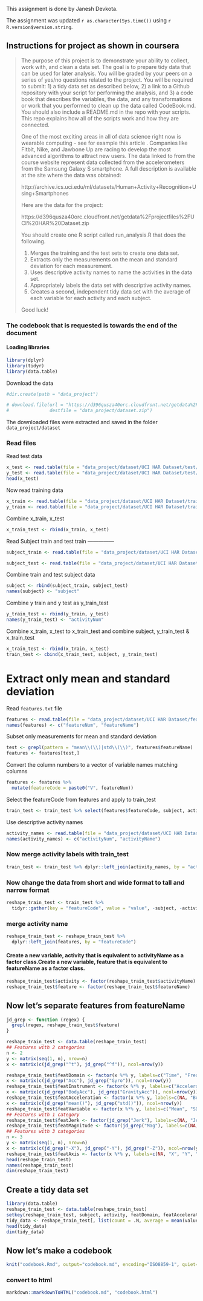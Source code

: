 This assignment is done by Janesh Devkota. 

The assignment was updated `r as.character(Sys.time())` using `r R.version$version.string`.


Instructions for project as shown in coursera
------------------------

> The purpose of this project is to demonstrate your ability to collect, work with, and clean a data set. The goal is to prepare tidy data that can be used for later analysis. You will be graded by your peers on a series of yes/no questions related to the project. You will be required to submit: 1) a tidy data set as described below, 2) a link to a Github repository with your script for performing the analysis, and 3) a code book that describes the variables, the data, and any transformations or work that you performed to clean up the data called CodeBook.md. You should also include a README.md in the repo with your scripts. This repo explains how all of the scripts work and how they are connected.  
> 
> One of the most exciting areas in all of data science right now is wearable computing - see for example this article . Companies like Fitbit, Nike, and Jawbone Up are racing to develop the most advanced algorithms to attract new users. The data linked to from the course website represent data collected from the accelerometers from the Samsung Galaxy S smartphone. A full description is available at the site where the data was obtained: 
> 
> http://archive.ics.uci.edu/ml/datasets/Human+Activity+Recognition+Using+Smartphones 
> 
> Here are the data for the project: 
> 
> https://d396qusza40orc.cloudfront.net/getdata%2Fprojectfiles%2FUCI%20HAR%20Dataset.zip 
> 
> You should create one R script called run_analysis.R that does the following. 
> 
> 1. Merges the training and the test sets to create one data set.
> 2. Extracts only the measurements on the mean and standard deviation for each measurement.
> 3. Uses descriptive activity names to name the activities in the data set.
> 4. Appropriately labels the data set with descriptive activity names.
> 5. Creates a second, independent tidy data set with the average of each variable for each activity and each subject. 
> 
> Good luck!

### The codebook that is requested is towards the end of the document


#### Loading libraries 
```r
library(dplyr)
library(tidyr)
library(data.table)
```


Download the data 

```r
#dir.create(path = "data_project")

# download.file(url = "https://d396qusza40orc.cloudfront.net/getdata%2Fprojectfiles%2FUCI%20HAR%20Dataset.zip", 
#               destfile = "data_project/dataset.zip")
```

The downloaded files were extracted and saved in the folder `data_project/dataset`

### Read files
Read test data 

```r
x_test <- read.table(file = "data_project/dataset/UCI HAR Dataset/test/X_test.txt", sep = "", header = F)
y_test <- read.table(file = "data_project/dataset/UCI HAR Dataset/test/y_test.txt", header = F, sep = "")
head(x_test)
```

Now read training data
```r
x_train <- read.table(file = "data_project/dataset/UCI HAR Dataset/train/X_train.txt", header = F, sep = "")
y_train <- read.table(file = "data_project/dataset/UCI HAR Dataset/train/y_train.txt", header = F, sep = "")
```

Combine x_train, x_test 
```r
x_train_test <- rbind(x_train, x_test)
```

Read Subject train and test train ---------------
```r
subject_train <- read.table(file = "data_project/dataset/UCI HAR Dataset/train/subject_train.txt", header = F, sep = "")

subject_test <- read.table(file = "data_project/dataset/UCI HAR Dataset/test/subject_test.txt")
```

Combine train and test subject data 
```r
subject <- rbind(subject_train, subject_test)
names(subject) <- "subject"
```

Combine y train and y test as y_train_test
```r
y_train_test <- rbind(y_train, y_test)
names(y_train_test) <- "activityNum"
```

Combine x_train, x_test to x_train_test and combine subject, y_train_test & x_train_test
```r
x_train_test <- rbind(x_train, x_test)
train_test <- cbind(x_train_test, subject, y_train_test)
```


# Extract only mean and standard deviation
Read `features.txt` file
```r
features <- read.table(file = "data_project/dataset/UCI HAR Dataset/features.txt", header = F, sep = "")
names(features) <- c("featureNum", "featureName")
```

Subset only measurements for mean and standard deviation

```r
test <- grepl(pattern = "mean\\(\\)|std\\(\\)", features$featureName)
features <- features[test,]
```

Convert the column numbers to a vector of variable names matching columns 
```r
features <- features %>% 
  mutate(featureCode = paste0("V", featureNum))
```

 Select the featureCode from features and apply to train_test
```r
train_test <- train_test %>% select(features$featureCode, subject, activityNum)
```

Use descriptive activity names 
```r
activity_names <- read.table(file = "data_project/dataset/UCI HAR Dataset/activity_labels.txt", header = F, sep = "")
names(activity_names) <- c("activityNum", "activityName")
```

### Now merge activity labels with train_test
```r
train_test <- train_test %>% dplyr::left_join(activity_names, by = "activityNum")
```

### Now change the data from short and wide format to tall and narrow format 
```r
reshape_train_test <- train_test %>% 
  tidyr::gather(key = "featureCode", value = "value", -subject, -activityNum, -activityName)
```

### merge activity name
```r
reshape_train_test <- reshape_train_test %>% 
  dplyr::left_join(features, by = "featureCode")
```

#### Create a new variable, activity that is equivalent to activityName as a factor class.Create a new variable, feature that is equivalent to featureName as a factor class.
```r
reshape_train_test$activity <- factor(reshape_train_test$activityName)
reshape_train_test$feature <- factor(reshape_train_test$featureName)
```

## Now let's separate features from featureName 

```r
jd_grep <- function (regex) {
  grepl(regex, reshape_train_test$feature)
}

reshape_train_test <- data.table(reshape_train_test)
## Features with 2 categories
n <- 2
y <- matrix(seq(1, n), nrow=n)
x <- matrix(c(jd_grep("^t"), jd_grep("^f")), ncol=nrow(y))

reshape_train_test$featDomain <- factor(x %*% y, labels=c("Time", "Freq"))
x <- matrix(c(jd_grep("Acc"), jd_grep("Gyro")), ncol=nrow(y))
reshape_train_test$featInstrument <- factor(x %*% y, labels=c("Accelerometer", "Gyroscope"))
x <- matrix(c(jd_grep("BodyAcc"), jd_grep("GravityAcc")), ncol=nrow(y))
reshape_train_test$featAcceleration <- factor(x %*% y, labels=c(NA, "Body", "Gravity"))
x <- matrix(c(jd_grep("mean()"), jd_grep("std()")), ncol=nrow(y))
reshape_train_test$featVariable <- factor(x %*% y, labels=c("Mean", "SD"))
## Features with 1 category
reshape_train_test$featJerk <- factor(jd_grep("Jerk"), labels=c(NA, "Jerk"))
reshape_train_test$featMagnitude <- factor(jd_grep("Mag"), labels=c(NA, "Magnitude"))
## Features with 3 categories
n <- 3
y <- matrix(seq(1, n), nrow=n)
x <- matrix(c(jd_grep("-X"), jd_grep("-Y"), jd_grep("-Z")), ncol=nrow(y))
reshape_train_test$featAxis <- factor(x %*% y, labels=c(NA, "X", "Y", "Z"))
head(reshape_train_test)
names(reshape_train_test)
dim(reshape_train_test)
```

## Create a tidy data set 
```r
library(data.table)
reshape_train_test <- data.table(reshape_train_test)
setkey(reshape_train_test, subject, activity, featDomain, featAcceleration, featInstrument, featJerk, featMagnitude, featVariable, featAxis)
tidy_data <- reshape_train_test[, list(count = .N, average = mean(value)), by=key(reshape_train_test)]
head(tidy_data)
dim(tidy_data)
```

## Now let's make a codebook
```r
knit("codebook.Rmd", output="codebook.md", encoding="ISO8859-1", quiet=TRUE)
```

### convert to html
```r
markdown::markdownToHTML("codebook.md", "codebook.html")
```